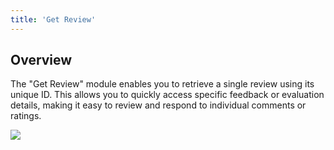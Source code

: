 ```yaml
---
title: 'Get Review'
---
```


## Overview

The "Get Review" module enables you to retrieve a single review using its unique ID. This allows you to quickly access specific feedback or evaluation details, making it easy to review and respond to individual comments or ratings.



![](/images/workflows/get_review001.png)